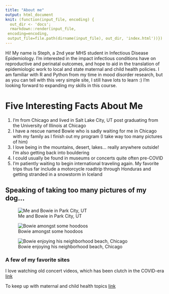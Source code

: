 ```yaml
---
title: "About me"
output: html_document
knit: (function(input_file, encoding) {
  out_dir <- 'docs';
  rmarkdown::render(input_file,
 encoding=encoding,
 output_file=file.path(dirname(input_file), out_dir, 'index.html'))})
---
```

Hi! My name is Steph, a 2nd year MHS student in Infectious Disease Epidemiology. I'm interested in the impact infectious conditions have on reproductive and perinatal outcomes, and hope to aid in the translation of epidemiologic work to local and state maternal and child health policies. I am familiar with R and Python from my time in mood disorder research, but as you can tell with this very simple site, I still have lots to learn :) I'm looking forward to expanding my skills in this course.  


# Five Interesting Facts About Me
1. I'm from Chicago and lived in Salt Lake City, UT post graduating from the University of Illinois at Chicago  
2. I have a rescue named Bowie who is sadly waiting for me in Chicago with my family as I finish out my program (I take way too many pictures of him)
3. I love being in the mountains, desert, lakes... really anywhere outside! I'm also getting back into bouldering
4. I could usually be found in museums or concerts quite often pre-COVID
5. I'm patiently waiting to begin international traveling again. My favorite trips thus far include a motorcycle roadtrip through Honduras and getting stranded in a snowstorm in Iceland 

## Speaking of taking too many pictures of my dog...
![Me and Bowie in Park City, UT](/Users/stephaniepocius/Desktop/rmarkdown/biostat776-intro-stephanie-pocius/bowie_1.JPG)

![Bowie amongst some hoodoos](/Users/stephaniepocius/Desktop/rmarkdown/biostat776-intro-stephanie-pocius/bowie2.JPG)

![Bowie enjoying his neighborhood beach, Chicago](/Users/stephaniepocius/Desktop/rmarkdown/biostat776-intro-stephanie-pocius/bowie3.jpg)

### A few of my favorite sites

I love watching old concert videos, which has been clutch in the COVID-era
[link](https://www.youtube.com/watch?v=53dikqNZLgA)

To keep up with maternal and child health topics
[link](https://www.who.int/health-topics/maternal-health#tab=tab_1)
